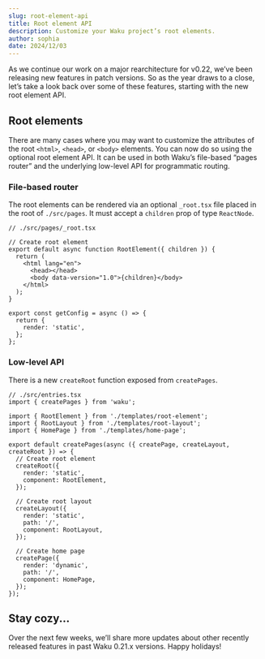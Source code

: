 ```yaml
---
slug: root-element-api
title: Root element API
description: Customize your Waku project’s root elements.
author: sophia
date: 2024/12/03
---
```


As we continue our work on a major rearchitecture for v0.22, we’ve been releasing new features in patch versions. So as the year draws to a close, let’s take a look back over some of these features, starting with the new root element API.

## Root elements
There are many cases where you may want to customize the attributes of the root `<html>`, `<head>`, or `<body>` elements. You can now do so using the optional root element API. It can be used in both Waku’s file-based “pages router” and the underlying low-level API for programmatic routing.

### File-based router
The root elements can be rendered via an optional `_root.tsx` file placed in the root of `./src/pages`. It must accept a `children` prop of type `ReactNode`.

```tsx
// ./src/pages/_root.tsx

// Create root element
export default async function RootElement({ children }) {
  return (
    <html lang="en">
      <head></head>
      <body data-version="1.0">{children}</body>
    </html>
  );
}

export const getConfig = async () => {
  return {
    render: 'static',
  };
};
```



### Low-level API
There is a new `createRoot` function exposed from `createPages`.

```tsx
// ./src/entries.tsx
import { createPages } from 'waku';

import { RootElement } from './templates/root-element';
import { RootLayout } from './templates/root-layout';
import { HomePage } from './templates/home-page';

export default createPages(async ({ createPage, createLayout, createRoot }) => {
  // Create root element
  createRoot({
    render: 'static',
    component: RootElement,
  });

  // Create root layout
  createLayout({
    render: 'static',
    path: '/',
    component: RootLayout,
  });

  // Create home page
  createPage({
    render: 'dynamic',
    path: '/',
    component: HomePage,
  });
});
```

## Stay cozy...
Over the next few weeks, we’ll share more updates about other recently released features in past Waku 0.21.x versions. Happy holidays!
